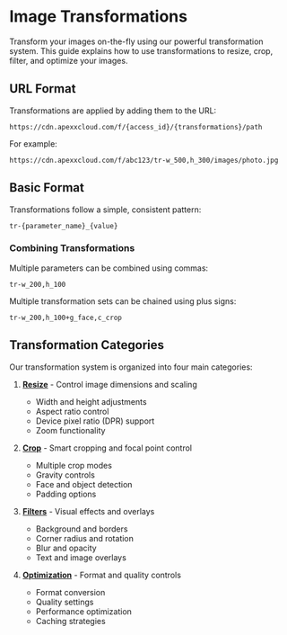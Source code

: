 # Image Transformations

Transform your images on-the-fly using our powerful transformation system. This guide explains how to use transformations to resize, crop, filter, and optimize your images.

## URL Format

Transformations are applied by adding them to the URL:

```
https://cdn.apexxcloud.com/f/{access_id}/{transformations}/path
```

For example:

```
https://cdn.apexxcloud.com/f/abc123/tr-w_500,h_300/images/photo.jpg
```

## Basic Format

Transformations follow a simple, consistent pattern:

```
tr-{parameter_name}_{value}
```

### Combining Transformations

Multiple parameters can be combined using commas:

```
tr-w_200,h_100
```

Multiple transformation sets can be chained using plus signs:

```
tr-w_200,h_100+g_face,c_crop
```

## Transformation Categories

Our transformation system is organized into four main categories:

1. **[Resize](/transformations/image/resize)** - Control image dimensions and scaling

   - Width and height adjustments
   - Aspect ratio control
   - Device pixel ratio (DPR) support
   - Zoom functionality

2. **[Crop](/transformations/image/crop)** - Smart cropping and focal point control

   - Multiple crop modes
   - Gravity controls
   - Face and object detection
   - Padding options

3. **[Filters](/transformations/image/filters)** - Visual effects and overlays

   - Background and borders
   - Corner radius and rotation
   - Blur and opacity
   - Text and image overlays

4. **[Optimization](/transformations/image/optimization)** - Format and quality controls
   - Format conversion
   - Quality settings
   - Performance optimization
   - Caching strategies
